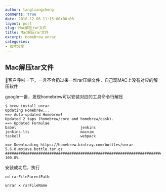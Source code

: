 ```yaml
---
author: tangliangcheng
comments: true
date: 2018-12-06 11:15:00+00:00
layout: post
slug: Mac解压rar文件
title: Mac解压rar文件
excerpt: HomeBrew unrar
categories:
- 技术分享
---
```


## Mac解压tar文件

客户呼啦一下，一言不合扔过来一堆rar压缩文件，自己现MAC上没有对应的解压软件

google一番，发现homebrew可以安装对应的工具命令行解压

```shell
$ brew install unrar
Updating Homebrew...
==> Auto-updated Homebrew!
Updated 2 taps (homebrew/core and homebrew/cask).
==> Updated Formulae
babel                             jenkins                           jenkins-lts                       macvim                            taskell                           webpack

==> Downloading https://homebrew.bintray.com/bottles/unrar-5.6.8.mojave.bottle.tar.gz
######################################################################## 100.0%
```

安装成功后，执行

```
cd rarFileParentPath

unrar x rarFileName
```

